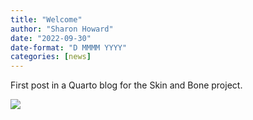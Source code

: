 ```yaml
---
title: "Welcome"
author: "Sharon Howard"
date: "2022-09-30"
date-format: "D MMMM YYYY"
categories: [news]
---
```


First post in a Quarto blog for the Skin and Bone project. 

![](thumbnail.jpg)

<!-- Since this post doesn't specify an explicit `image`, the first image in the post will be used in the listing page of posts. -->
